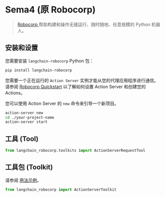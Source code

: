 # Sema4 (原 Robocorp)

>[ Robocorp ](https://robocorp.com/) 帮助构建和操作无缝运行、随时随地、任意规模的 Python 机器人。


## 安装和设置

您需要安装 `langchain-robocorp` Python 包：

```bash
pip install langchain-robocorp
```

您需要一个正在运行的 `Action Server` 实例才能从您的代理应用程序进行通信。
请参阅 [Robocorp Quickstart](https://github.com/robocorp/robocorp#quickstart) 以了解如何设置 Action Server 和创建您的 Actions。

您可以使用 Action Server 的 `new` 命令来引导一个新项目。

```bash
action-server new
cd ./your-project-name
action-server start
```

## 工具 (Tool)

```python
from langchain_robocorp.toolkits import ActionServerRequestTool
```

## 工具包 (Toolkit)

请参阅 [用法示例](/docs/integrations/tools/robocorp)。

```python
from langchain_robocorp import ActionServerToolkit
```